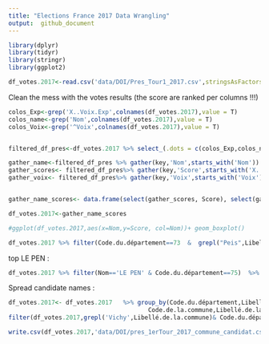 ```yaml
---
title: "Elections France 2017 Data Wrangling"
output:  github_document
---
```

```r
library(dplyr)
library(tidyr)
library(stringr)
library(ggplot2)
```


```r
df_votes.2017<-read.csv('data/DOI/Pres_Tour1_2017.csv',stringsAsFactors = F,sep=';')
```

Clean the mess with the votes results (the score are ranked per columns !!!)

```r


colos_Exp<-grep('X..Voix.Exp',colnames(df_votes.2017),value = T)
colos_name<-grep('Nom',colnames(df_votes.2017),value = T)
colos_Voix<-grep('^Voix',colnames(df_votes.2017),value = T)


filtered_df_pres<-df_votes.2017 %>% select_(.dots = c(colos_Exp,colos_name,colos_Voix,"Code.de.la.commune", "Libellé.de.la.commune","Code.du.département","Libellé.du.département","Votants","Inscrits","Abstentions" ,"Exprimés","X..Abs.Ins","X..Exp.Vot"))

gather_name<-filtered_df_pres %>% gather(key,'Nom',starts_with('Nom')) 
gather_scores<- filtered_df_pres%>% gather(key,'Score',starts_with('X..Voix.Exp'))
gather_voix<- filtered_df_pres%>% gather(key,'Voix',starts_with('Voix'))


gather_name_scores<- data.frame(select(gather_scores, Score), select(gather_name,Nom,Code.de.la.commune, Libellé.de.la.commune,Code.du.département,Libellé.du.département,Votants,Inscrits,Abstentions,Exprimés,X..Abs.Ins,X..Exp.Vot),select(gather_voix,Voix))

df_votes.2017<-gather_name_scores

#ggplot(df_votes.2017,aes(x=Nom,y=Score, col=Nom))+ geom_boxplot()

```
```r
df_votes.2017 %>% filter(Code.du.département==73  &  grepl("Peis",Libellé.de.la.commune))
```

top LE PEN :
```r
df_votes.2017 %>% filter(Nom=='LE PEN' & Code.du.département==75)  %>% arrange(desc(Votants))
```

Spread candidate names :
```r
df_votes.2017<- df_votes.2017   %>% group_by(Code.du.département,Libellé.du.département,
                                       Code.de.la.commune,Libellé.de.la.commune,Nom,Votants,Inscrits,Abstentions,Exprimés,X..Abs.Ins,X..Exp.Vot) %>% summarise(Mean_Score=mean(Score)) %>% spread(Nom,Mean_Score)
filter(df_votes.2017,grepl('Vichy',Libellé.de.la.commune)& Code.du.département==3)

write.csv(df_votes.2017,'data/DOI/pres_1erTour_2017_commune_candidat.csv')

```


